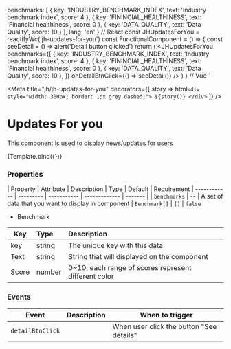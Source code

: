 
  benchmarks: [
    {
      key: 'INDUSTRY_BENCHMARK_INDEX',
      text: 'Industry benchmark index',
      score: 4
    },
    {
      key: 'FININCIAL_HEALTHINESS',
      text: 'Financial healthiness',
      score: 0
    },
    {
      key: 'DATA_QUALITY',
      text: 'Data Quality',
      score: 10
    }
  ],
  lang: 'en'
}
// React
const JHUpdatesForYou = reactifyWc('jh-updates-for-you')
const FunctionalComponent = () => {
  const seeDetail = () => alert('Detail button clicked')
  return (
    <JHUpdatesForYou
      benchmarks={[
        {
          key: 'INDUSTRY_BENCHMARK_INDEX',
          text: 'Industry benchmark index',
          score: 4
        },
        {
          key: 'FININCIAL_HEALTHINESS',
          text: 'Financial healthiness',
          score: 0
        },
        {
          key: 'DATA_QUALITY',
          text: 'Data Quality',
          score: 10
        },
      ]}
      onDetailBtnClick={() => seeDetail()}
    />
  )
}
// Vue
<template>
  <div>
    <jh-updates-for-you
      :benchmarks.prop="[
        {
          key: 'INDUSTRY_BENCHMARK_INDEX',
          text: 'Industry benchmark index',
          score: 4
        },
        {
          key: 'FININCIAL_HEALTHINESS',
          text: 'Financial healthiness',
          score: 0
        },
        {
          key: 'DATA_QUALITY',
          text: 'Data Quality',
          score: 10
        },
      ]"
      @detailBtnClick="seeDetail"
    />
  </div>
</template>
<script>
  methods: {
    seeDetail () {
      alert('Click see detail')
    }
  }
}
</script>
`

<Meta
  title="jh/jh-updates-for-you"
  decorators={[
    story => html`
      <div style="width: 300px; border: 1px grey dashed;">
        ${story()}
      </div>
    `
  ]}
/>

# Updates For you

This component is used to display news/updates for users

<Preview mdxSource={code}>
  <Story
    name="default"
    args={args}
  >
    {Template.bind({})}
  </Story>
</Preview>

### Properties

| Property     | Attribute | Description | Type          | Default | Requirement
| ------------ | --------- | ----------- | ------------- | ------- |
| `benchmarks` | --        | A set of data that you want to display in component     | `Benchmark[]` | `[]`    | `false`

- Benchmark

Key | Type | Description
--|:--|:--
key | string | The unique key with this data
Text | string | String that will displayed on the component
Score | number | 0~10, each range of scores represent different color

### Events

| Event            | Description | When to trigger               |
| ---------------- | ----------- | ------------------ |
| `detailBtnClick` |             | When user click the button "See details" |
